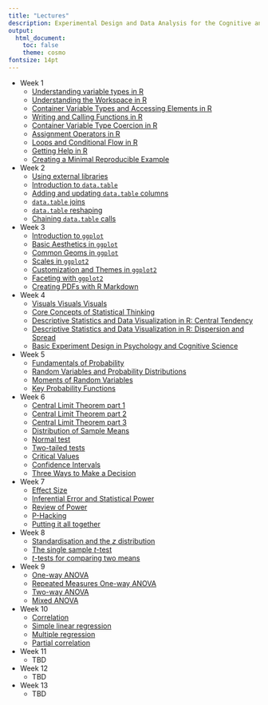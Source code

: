 ```yaml
---
title: "Lectures"
description: Experimental Design and Data Analysis for the Cognitive and Brain Sciences
output:
  html_document:
    toc: false 
    theme: cosmo
fontsize: 14pt
---
```


- Week 1
  - <a href="lectures/week_1/lecture_variable_types.html" target="_blank">Understanding variable types in R</a>
  - <a href="lectures/week_1/lecture_workspace.html" target="_blank">Understanding the Workspace in R</a>
  - <a href="lectures/week_1/lecture_container_types.html" target="_blank">Container Variable Types and Accessing Elements in R</a>
  - <a href="lectures/week_1/lecture_functions.html" target="_blank">Writing and Calling Functions in R</a>
  - <a href="lectures/week_1/lecture_container_type_coercion.html" target="_blank">Container Variable Type Coercion in R</a>
  - <a href="lectures/week_1/lecture_assignment_operators.html" target="_blank">Assignment Operators in R</a>
  - <a href="lectures/week_1/lecture_loops_cond_flow.html" target="_blank">Loops and Conditional Flow in R</a>
  - <a href="lectures/week_1/lecture_getting_help.html" target="_blank">Getting Help in R</a>
  - <a href="lectures/week_1/lecture_mre.html" target="_blank">Creating a Minimal Reproducible Example</a>

- Week 2
  - <a href="lectures/week_2/lecture_using_libraries.html" target="_blank">Using external libraries</a>
  - <a href="lectures/week_2/lecture_datatable_basics.html" target="_blank">Introduction to `data.table`</a>
  - <a href="lectures/week_2/lecture_add_update_col.html" target="_blank">Adding and updating `data.table` columns</a>
  - <a href="lectures/week_2/lecture_joins.html" target="_blank">`data.table` joins</a>
  - <a href="lectures/week_2/lecture_reshaping_datatables.html" target="_blank">`data.table` reshaping</a>
  - <a href="lectures/week_2/lecture_chaining.html" target="_blank">Chaining `data.table` calls</a>

- Week 3
  - <a href="lectures/week_3/lecture_intro_to_ggplot.html" target="_blank">Introduction to `ggplot`</a>
  - <a href="lectures/week_3/lecture_aes.html" target="_blank">Basic Aesthetics in `ggplot`</a>
  - <a href="lectures/week_3/lecture_geoms.html" target="_blank">Common Geoms in `ggplot`</a>
  - <a href="lectures/week_3/lecture_scales.html" target="_blank">Scales in `ggplot2`</a>
  - <a href="lectures/week_3/lecture_themes.html" target="_blank">Customization and Themes in `ggplot2`</a>
  - <a href="lectures/week_3/lecture_facets.html" target="_blank">Faceting with `ggplot2`</a>
  - <a href="lectures/week_3/lecture_rmarkdown.html" target="_blank">Creating PDFs with R Markdown</a>

- Week 4
  - <a href="lectures/week_4/lecture_descriptive_stats_plot_compare.html" target="_blank">Visuals Visuals Visuals</a>
  - <a href="lectures/week_4/lecture_what_is_stats.html" target="_blank">Core Concepts of Statistical Thinking</a>
  - <a href="lectures/week_4/lecture_descriptive_stats_central_tendancy.html" target="_blank">Descriptive Statistics and Data Visualization in R: Central Tendency</a>
  - <a href="lectures/week_4/lecture_descriptive_stats_spread.html" target="_blank">Descriptive Statistics and Data Visualization in R: Dispersion and Spread</a>
  - <a href="lectures/week_4/lecture_experiment_design.html" target="_blank">Basic Experiment Design in Psychology and Cognitive Science</a>

- Week 5
  - <a href="lectures/week_5/lecture_probability.html" target="_blank">Fundamentals of Probability</a>
  - <a href="lectures/week_5/lecture_random_variable.html" target="_blank">Random Variables and Probability Distributions</a>
  - <a href="lectures/week_5/lecture_moments.html" target="_blank">Moments of Random Variables</a>
  - <a href="lectures/week_5/lecture_probability_functions.html" target="_blank">Key Probability Functions</a>

- Week 6
  - <a href="lectures/week_6/lecture_central_limit_theorem_sums.html" target="_blank">Central Limit Theorem part 1</a>
  - <a href="lectures/week_6/lecture_central_limit_theorem_means.html" target="_blank">Central Limit Theorem part 2</a>
  - <a href="lectures/week_6/lecture_central_limit_theorem_formal.html" target="_blank">Central Limit Theorem part 3</a>
  - <a href="lectures/week_6/lecture_dist_samp_means.html" target="_blank">Distribution of Sample Means</a>
  - <a href="lectures/week_6/lecture_normal_test.html" target="_blank">Normal test</a>
  - <a href="lectures/week_6/lecture_two_tailed_tests.html" target="_blank">Two-tailed tests</a>
  - <a href="lectures/week_6/lecture_critical_values.html" target="_blank">Critical Values</a>
  - <a href="lectures/week_6/lecture_confidence_intervals.html" target="_blank">Confidence Intervals</a>
  - <a href="lectures/week_6/lecture_3_decisions.html" target="_blank">Three Ways to Make a Decision</a>

- Week 7
  - <a href="lectures/week_7/lecture_effect_size.html" target="_blank">Effect Size</a>
  - <a href="lectures/week_7/lecture_error_and_power.html" target="_blank">Inferential Error and Statistical Power</a>
  - <a href="lectures/week_7/lecture_power_review.html" target="_blank">Review of Power</a>
  - <a href="lectures/week_7/lecture_p_hacking.html" target="_blank">P-Hacking</a>
  - <a href="lectures/week_7/lecture_putting_it_all_together.html" target="_blank">Putting it all together</a>

- Week 8
  - <a href="lectures/week_8/lecture_z_test.html" target="_blank">Standardisation and the $z$ distribution</a>
  - <a href="lectures/week_8/lecture_t_test_one_sample.html" target="_blank">The single sample $t$-test</a>
  - <a href="lectures/week_8/lecture_t_test_two_sample.html" target="_blank">$t$-tests for comparing two means</a>

- Week 9
  - <a href="lectures/week_9/lecture_anova_oneway.html" target="_blank">One-way ANOVA</a>
  - <a href="lectures/week_9/lecture_anova_rm.html" target="_blank">Repeated Measures One-way ANOVA</a>
  - <a href="lectures/week_9/lecture_anova_twoway.html" target="_blank">Two-way ANOVA</a>
  - <a href="lectures/week_9/lecture_anova_mixed.html" target="_blank">Mixed ANOVA</a>

- Week 10
  - <a href="lectures/week_10/lecture_correlation.html" target="_blank">Correlation</a>
  - <a href="lectures/week_10/lecture_simple_linear_regression.html" target="_blank">Simple linear regression</a>
  - <a href="lectures/week_10/lecture_multiple_regression.html" target="_blank">Multiple regression</a>
  - <a href="lectures/week_10/lecture_partial_correlation.html" target="_blank">Partial correlation</a>

- Week 11
  - TBD

- Week 12
  - TBD

- Week 13
  - TBD
